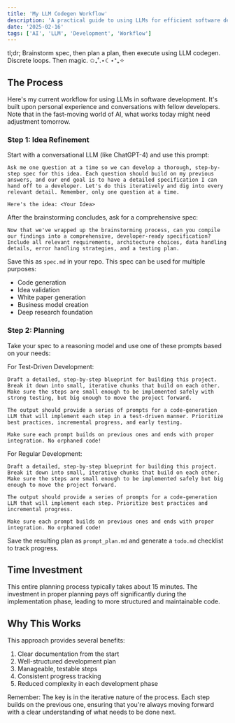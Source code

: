 ```yaml
---
title: 'My LLM Codegen Workflow'
description: 'A practical guide to using LLMs for efficient software development'
date: '2025-02-16'
tags: ['AI', 'LLM', 'Development', 'Workflow']
---
```


tl;dr; Brainstorm spec, then plan a plan, then execute using LLM codegen. Discrete loops. Then magic. ✩₊˚.⋆☾⋆⁺₊✧

## The Process

Here's my current workflow for using LLMs in software development. It's built upon personal experience and conversations with fellow developers. Note that in the fast-moving world of AI, what works today might need adjustment tomorrow.

### Step 1: Idea Refinement

Start with a conversational LLM (like ChatGPT-4) and use this prompt:

```
Ask me one question at a time so we can develop a thorough, step-by-step spec for this idea. Each question should build on my previous answers, and our end goal is to have a detailed specification I can hand off to a developer. Let's do this iteratively and dig into every relevant detail. Remember, only one question at a time.

Here's the idea: <Your Idea>
```

After the brainstorming concludes, ask for a comprehensive spec:

```
Now that we've wrapped up the brainstorming process, can you compile our findings into a comprehensive, developer-ready specification? Include all relevant requirements, architecture choices, data handling details, error handling strategies, and a testing plan.
```

Save this as `spec.md` in your repo. This spec can be used for multiple purposes:
- Code generation
- Idea validation
- White paper generation
- Business model creation
- Deep research foundation

### Step 2: Planning

Take your spec to a reasoning model and use one of these prompts based on your needs:

For Test-Driven Development:
```
Draft a detailed, step-by-step blueprint for building this project. Break it down into small, iterative chunks that build on each other. Make sure the steps are small enough to be implemented safely with strong testing, but big enough to move the project forward.

The output should provide a series of prompts for a code-generation LLM that will implement each step in a test-driven manner. Prioritize best practices, incremental progress, and early testing.

Make sure each prompt builds on previous ones and ends with proper integration. No orphaned code!
```

For Regular Development:
```
Draft a detailed, step-by-step blueprint for building this project. Break it down into small, iterative chunks that build on each other. Make sure the steps are small enough to be implemented safely but big enough to move the project forward.

The output should provide a series of prompts for a code-generation LLM that will implement each step. Prioritize best practices and incremental progress.

Make sure each prompt builds on previous ones and ends with proper integration. No orphaned code!
```

Save the resulting plan as `prompt_plan.md` and generate a `todo.md` checklist to track progress.

## Time Investment

This entire planning process typically takes about 15 minutes. The investment in proper planning pays off significantly during the implementation phase, leading to more structured and maintainable code.

## Why This Works

This approach provides several benefits:
1. Clear documentation from the start
2. Well-structured development plan
3. Manageable, testable steps
4. Consistent progress tracking
5. Reduced complexity in each development phase

Remember: The key is in the iterative nature of the process. Each step builds on the previous one, ensuring that you're always moving forward with a clear understanding of what needs to be done next.

